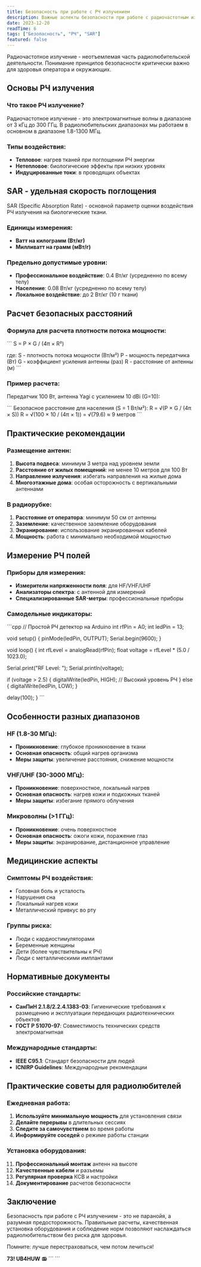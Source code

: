```yaml
---
title: Безопасность при работе с РЧ излучением
description: Важные аспекты безопасности при работе с радиочастотным излучением. SAR, расчет безопасных расстояний.
date: 2023-12-20
readTime: 6
tags: ["Безопасность", "РЧ", "SAR"]
featured: false
---
```

Радиочастотное излучение - неотъемлемая часть радиолюбительской деятельности. Понимание принципов безопасности критически важно для здоровья оператора и окружающих.

## Основы РЧ излучения

### Что такое РЧ излучение?
Радиочастотное излучение - это электромагнитные волны в диапазоне от 3 кГц до 300 ГГц. В радиолюбительских диапазонах мы работаем в основном в диапазоне 1.8-1300 МГц.

### Типы воздействия:
- **Тепловое**: нагрев тканей при поглощении РЧ энергии
- **Нетепловое**: биологические эффекты при низких уровнях
- **Индуцированные токи**: в проводящих объектах

## SAR - удельная скорость поглощения

SAR (Specific Absorption Rate) - основной параметр оценки воздействия РЧ излучения на биологические ткани.

### Единицы измерения:
- **Ватт на килограмм (Вт/кг)**
- **Милливатт на грамм (мВт/г)**

### Предельно допустимые уровни:
- **Профессиональное воздействие**: 0.4 Вт/кг (усредненно по всему телу)
- **Население**: 0.08 Вт/кг (усредненно по всему телу)
- **Локальное воздействие**: до 2 Вт/кг (10 г ткани)

## Расчет безопасных расстояний

### Формула для расчета плотности потока мощности:

\`\`\`
S = P × G / (4π × R²)

где:
S - плотность потока мощности (Вт/м²)
P - мощность передатчика (Вт)
G - коэффициент усиления антенны (раз)
R - расстояние от антенны (м)
\`\`\`

### Пример расчета:
Передатчик 100 Вт, антенна Yagi с усилением 10 dBi (G=10):

\`\`\`
Безопасное расстояние для населения (S = 1 Вт/м²):
R = √(P × G / (4π × S))
R = √(100 × 10 / (4π × 1)) = √(79.6) ≈ 9 метров
\`\`\`

## Практические рекомендации

### Размещение антенн:
1. **Высота подвеса**: минимум 3 метра над уровнем земли
2. **Расстояние от жилых помещений**: не менее 10 метров для 100 Вт
3. **Направление излучения**: избегать направления на жилые дома
4. **Многоэтажные дома**: особая осторожность с вертикальными антеннами

### В радиорубке:
1. **Расстояние от оператора**: минимум 50 см от антенны
2. **Заземление**: качественное заземление оборудования
3. **Экранирование**: использование экранированных кабелей
4. **Мощность**: работа с минимально необходимой мощностью

## Измерение РЧ полей

### Приборы для измерения:
- **Измерители напряженности поля**: для HF/VHF/UHF
- **Анализаторы спектра**: с антенной для измерений
- **Специализированные SAR-метры**: профессиональные приборы

### Самодельные индикаторы:
\`\`\`cpp
// Простой РЧ детектор на Arduino
int rfPin = A0;
int ledPin = 13;

void setup() {
  pinMode(ledPin, OUTPUT);
  Serial.begin(9600);
}

void loop() {
  int rfLevel = analogRead(rfPin);
  float voltage = rfLevel * (5.0 / 1023.0);
  
  Serial.print("RF Level: ");
  Serial.println(voltage);
  
  if (voltage > 2.5) {
    digitalWrite(ledPin, HIGH); // Высокий уровень РЧ
  } else {
    digitalWrite(ledPin, LOW);
  }
  
  delay(100);
}
\`\`\`

## Особенности разных диапазонов

### HF (1.8-30 МГц):
- **Проникновение**: глубокое проникновение в ткани
- **Основная опасность**: общий нагрев организма
- **Меры защиты**: увеличение расстояния, снижение мощности

### VHF/UHF (30-3000 МГц):
- **Проникновение**: поверхностное, локальный нагрев
- **Основная опасность**: нагрев кожи и подкожных тканей
- **Меры защиты**: избегание прямого облучения

### Микроволны (>1 ГГц):
- **Проникновение**: очень поверхностное
- **Основная опасность**: ожоги кожи, поражение глаз
- **Меры защиты**: экранирование, дистанционное управление

## Медицинские аспекты

### Симптомы РЧ воздействия:
- Головная боль и усталость
- Нарушения сна
- Локальный нагрев кожи
- Металлический привкус во рту

### Группы риска:
- Люди с кардиостимуляторами
- Беременные женщины
- Дети (более чувствительны к РЧ)
- Люди с металлическими имплантами

## Нормативные документы

### Российские стандарты:
- **СанПиН 2.1.8/2.2.4.1383-03**: Гигиенические требования к размещению и эксплуатации передающих радиотехнических объектов
- **ГОСТ Р 51070-97**: Совместимость технических средств электромагнитная

### Международные стандарты:
- **IEEE C95.1**: Стандарт безопасности для людей
- **ICNIRP Guidelines**: Международные рекомендации

## Практические советы для радиолюбителей

### Ежедневная работа:
1. **Используйте минимальную мощность** для установления связи
2. **Делайте перерывы** в длительных сессиях
3. **Следите за самочувствием** во время работы
4. **Информируйте соседей** о режиме работы станции

### Установка оборудования:
11. **Профессиональный монтаж** антенн на высоте
12. **Качественные кабели** и разъемы
13. **Регулярная проверка** КСВ и настройки
14. **Документирование** расчетов безопасности

## Заключение

Безопасность при работе с РЧ излучением - это не паранойя, а разумная предосторожность. Правильные расчеты, качественная установка оборудования и соблюдение норм позволяют наслаждаться радиолюбительством без риска для здоровья.

Помните: лучше перестраховаться, чем потом лечиться!

**73! UB4HUW** 📻
\`\`\`
\`\`\`

